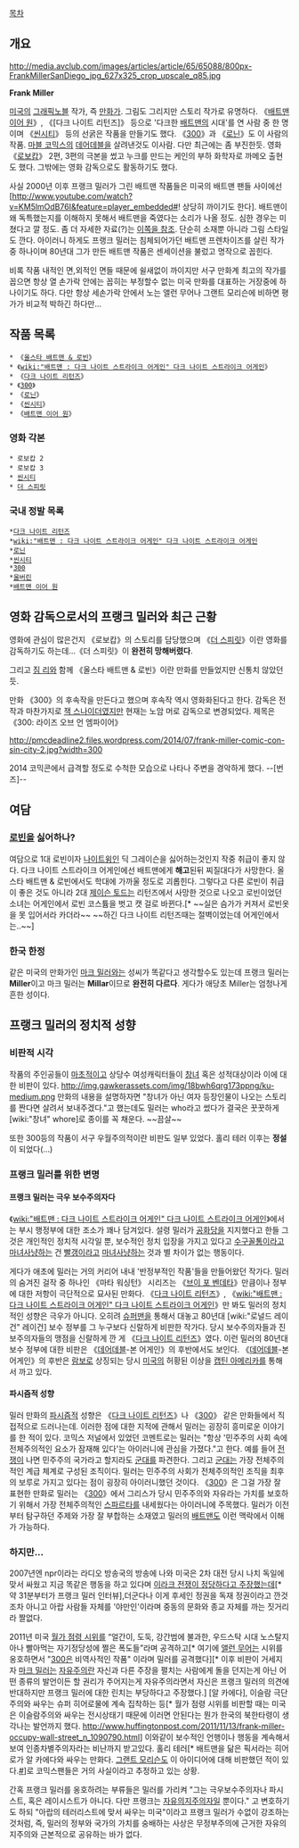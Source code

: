 [[목차]]

== 개요 ==
http://media.avclub.com/images/articles/article/65/65088/800px-FrankMillerSanDiego_jpg_627x325_crop_upscale_q85.jpg

'''Frank Miller'''

[[미국]]의 [[그래픽노블]] 작가, 즉 [[만화가]]. 그림도 그리지만 스토리 작가로 유명하다. 《[[배트맨 이어 원]]》, 《[다크 나이트 리턴즈]》 등으로 '다크한 [[배트맨]]의 시대'를 연 사람 중 한 명이며 《[[씬시티]]》 등의 선굵은 작품을 만들기도 했다. 《[[300]]》과 《[[로닌]]》도 이 사람의 작품. [[마블 코믹스]]의 [[데어데블]]을 살려낸것도 이사람. 다만 최근에는 좀 부진한듯. 영화 《[[로보캅]]》 2편, 3편의 극본을 썼고 누크를 만드는 케인의 부하 화학자로 까메오 출현도 했다. 그밖에는 영화 감독으로도 활동하기도 했다.

사실 2000년 이후 프랭크 밀러가 그린 배트맨 작품들은 미국의 배트맨 팬들 사이에선 [http://www.youtube.com/watch?v=KM5lmOdB76I&feature=player_embedded#! 상당히 까이기도 한다]. 배트맨이 왜 독특했는지를 이해하지 못해서 배트맨을 죽였다는 소리가 나올 정도. 심한 경우는 미쳤다고 깔 정도. 좀 더 자세한 자료(?)는 [http://io9.com/5969808/a-childs-treasury-of-horrible-frank-miller-comic-panels 이쪽을 참조]. 단순히 소재뿐 아니라 그림 스타일도 깐다. 아이러니 하게도 프랭크 밀러는 침체되어가던 배트맨 프렌차이즈를 살린 작가 중 하나이며 80년대 그가 만든 배트맨 작품은 센세이션을 불렀고 명작으로 꼽힌다.

비록 작품 내적인 면,외적인 면들 때문에 쉴새없이 까이지만 서구 만화계 최고의 작가를 꼽으면 항상 열 손가락 안에는 꼽히는 부정할수 없는 미국 만화를 대표하는 거장중에 하나이기도 하다. 다만 항상 세손가락 안에서 노는 앨런 무어나 그랜트 모리슨에 비하면 평가가 비교적 박하긴 하다만...

== 작품 목록 ==
 * 《[[올스타 배트맨 & 로빈]]》
 * 《[[wiki:"배트맨 : 다크 나이트 스트라이크 어게인" 다크 나이트 스트라이크 어게인]]》
 * 《[[다크 나이트 리턴즈]]》
 * 《[[300]]》
 * 《[[로닌]]》
 * 《[[씬시티]]》
 * 《[[배트맨 이어 원]]》

=== 영화 각본 ===
 * 로보캅 2
 * 로보캅 3
 * [[씬시티]]
 * [[더 스피릿]]

=== 국내 정발 목록 ===
 *[[다크 나이트 리턴즈]]
 *[[wiki:"배트맨 : 다크 나이트 스트라이크 어게인" 다크 나이트 스트라이크 어게인]]
 *[[로닌]]
 *[[씬시티]]
 *[[300]]
 *[[울버린]]
 *[[배트맨 이어 원]]

== 영화 감독으로서의 프랭크 밀러와 최근 근황 ==
영화에 관심이 많은건지 《로보캅》의 스토리를 담당했으며 《[[더 스피릿]]》이란 영화를 감독하기도 하는데...《더 스피릿》이 '''완전히 망해버렸다'''.

그리고 [[짐 리]]와 함께 《올스타 배트맨 & 로빈》이란 만화를 만들었지만 신통치 않았던듯.

만화 《300》의 후속작을 만든다고 했으며 후속작 역시 영화화된다고 한다. 감독은 전작과 마찬가지로 [[잭 스나이더]]였지만 현재는 노암 머로 감독으로 변경되었다. 제목은 《300: 라이즈 오브 언 엠파이어》

http://pmcdeadline2.files.wordpress.com/2014/07/frank-miller-comic-con-sin-city-2.jpg?width=300

2014 코믹콘에서 급격할 정도로 수척한 모습으로 나타나 주변을 경악하게 했다. --[번즈]--
== 여담 ==
=== [[로빈]]을 싫어하나? ===
여담으로 1대 로빈이자 [[나이트윙]]인 딕 그레이슨을 싫어하는것인지 작중 취급이 좋지 않다. 다크 나이트 스트라이크 어게인에선 배트맨에게 '''해고'''된뒤 찌질대다가 사망한다.  올스타 배트맨 & 로빈에서도 학대에 가까울 정도로 괴롭힌다. 그렇다고 다른 로빈이 취급이 좋은 것도 아니라 2대 [[제이슨 토드]]는 리턴즈에서 사망한 것으로 나오고 로빈이었던 소녀는 어게인에서 로빈 코스튬을 벗고 캣 걸로 바뀐다.[* ~~실은 슴가가 커져서 로빈옷을 못 입어서라 카더라~~ ~~하긴 다크 나이트 리턴즈때는 절벽이었는데 어게인에서는..~~]

=== 한국 한정 ===
같은 미국의 만화가인 [[마크 밀러]]와는 성씨가 똑같다고 생각할수도 있는데 프랭크 밀러는 '''Miller'''이고 마크 밀러는 '''Millar'''이므로 '''완전히 다르다'''.  게다가 애당초 Miller는 엄청나게 흔한 성이다.

== 프랭크 밀러의 정치적 성향 ==

=== 비판적 시각 ===
작품의 주인공들이 [[마초]]적이고 상당수 여성캐릭터들이 [[창녀]] 혹은 성적대상이라 이에 대한 비판이 있다.
http://img.gawkerassets.com/img/18bwh6qrg173ppng/ku-medium.png
만화의 내용을 설명하자면 "창녀가 아닌 여자 등장인물이 나오는 스토리를 짠다면 살려서 보내주겠다."고 했는데도 밀러는 who라고 썼다가 결국은 꿋꿋하게 [wiki:"창녀" whore]로 종이를 꼭 채운다. ~~끔살~~

또한 300등의 작품이 서구 우월주의적이란 비판도 일부 있었다.  홀리 테러 이후는 '''정설'''이 되었다(...)
=== 프랭크 밀러를 위한 변명 === 


==== 프랭크 밀러는 극우 보수주의자다 ====

《[[wiki:"배트맨 : 다크 나이트 스트라이크 어게인" 다크 나이트 스트라이크 어게인]]》에서는 부시 행정부에 대한 조소가 꽤나 담겨있다. 설령 밀러가 [[공화당]]을 지지했다고 한들 그것은 개인적인 정치적 시각일 뿐, 보수적인 정치 입장을 가지고 있다고 [[수구꼴통]]이라고 [[마녀사냥]]하는 건 [[빨갱이]]라고 [[마녀사냥]]하는 것과 별 차이가 없는 행동이다.

게다가 애초에 밀러는 거의 커리어 내내 '반정부적인 작품'들을 만들어왔던 작가다. 밀러의 숨겨진 걸작 중 하나인 《마타 워싱턴》 시리즈는 《[[브이 포 벤데타]]》만큼이나 정부에 대한 저항이 극단적으로 묘사된 만화다. 《[[다크 나이트 리턴즈]]》, 《[[wiki:"배트맨 : 다크 나이트 스트라이크 어게인" 다크 나이트 스트라이크 어게인]]》만 봐도 밀러의 정치적인 성향은 극우가 아니다. 오히려 [[슈퍼맨]]을 통해서 대놓고 80년대 [wiki:"로널드 레이건" 레이건] 보수 정부를 그 누구보다 신랄하게 비판한 작가다.
당시 보수주의자들과 진보주의자들의 맹점을 신랄하게 깐 게 《[[다크 나이트 리턴즈]]》였다. 이런 밀러의 80년대 보수 정부에 대한 비판은 《[[데어데블]]-본 어게인》의 후반에서도 보인다. 《[[데어데블]]-본 어게인》의 후반은 [[람보]]로 상징되는 당시 [[미국]]의 허황된 이상을 [[캡틴 아메리카]]를 통해서 까고 있다.

==== 파시즘적 성향 ====
밀러 만화의 [[파시즘]]적 성향은 《[[다크 나이트 리턴즈]]》나 《[[300]]》 같은 만화들에서 직접적으로 드러나는데. 이러한 점에 대한 지적에 관해서 밀러는 굉장히 흥미로운 이야기를 한 적이 있다. 코믹스 저널에서 있었던 코멘트로는 밀러는 "항상 '민주주의 사회 속에 전체주의적인 요소가 잠재해 있다'는 아이러니에 관심을 가졌다."고 한다. 예를 들어 [[전쟁]]이 나면 민주주의 국가라고 할지라도 [[군대]]를 파견한다. 그리고 [[군대]]는 가장 전체주의적인 계급 체계로 구성된 조직이다. 밀러는 민주주의 사회가 전체주의적인 조직을 최후의 보루로 가지고 있다는 점이 굉장히 아이러니했던 것이다. 《[[300]]》은 그걸 가장 잘 표현한 만화로 밀러는 《[[300]]》에서 그리스가 당시 민주주의와 자유라는 가치를 보호하기 위해서 가장 전체주의적인 [[스파르타]]를 내세웠다는 아이러니에 주목했다. 밀러가 이전부터 탐구하던 주제와 가장 잘 부합하는 소재였고 밀러의 [[배트맨]]도 이런 맥락에서 이해가 가능하다. 

=== 하지만... ===
2007년엔 npr이라는 라디오 방송국의 방송에 나와 미국은 2차 대전 당시 나치 독일에 맞서 싸웠고 지금 똑같은 행동을 하고 있다며 [http://www.npr.org/player/v2/mediaPlayer.html?action=1&t=1&islist=false&id=7002481&m=7002502 이라크 전쟁이 정당하다고 주장했는데][* 약 31분부터가 프랭크 밀러 인터뷰],더군다나 이게 후세인 정권을 독재 정권이라고 깐것 조차 아니고 아랍 사람들 자체를 '야만인'이라며 중동의 문화와 종교 자체를 까는 짓거리라 짤없다.

2011년 미국 [[월가 점령 시위]]를 “얼간이, 도둑, 강간범에 불과한, 우드스탁 시대 노스탈지아나 빨아먹는 자기정당성에 쩔은 폭도들”라며 공격하고[* 여기에 [[앨런 무어]]는 시위를 옹호하면서 "[[300]]은 비역사적인 작품" 이라며 밀러를 공격했다][* 이후 비판이 거세지자 [[마크 밀러]]는 [[자유주의]]란 자신과 다른 주장을 펼치는 사람에게 돌을 던지는게 아닌 어떤 종류의 발언이든 할 권리가 주어지는게 자유주의라면서 자신은 프랭크 밀러의 의견에 반대하지만 프랭크 밀러에 대한 린치는 부당하다고 주장했다.] [알 카에다], 이슬람 극단주의와 싸우는 슈퍼 히어로물에 계속 집착하는 등[* 월가 점령 시위를 비판할 때는 미국은 이슬람주의와 싸우는 전시상태기 때문에 이러면 안된다는 뭔가 한국의 북한타령이 생각나는 발언까지 했다. http://www.huffingtonpost.com/2011/11/13/frank-miller-occupy-wall-street_n_1090790.html] 이와같이 보수적인 언행이나 행동을 계속해서 보여 인종차별주의자라는 비난까지 받고있다.  홀리 테러[* 배트맨을 닮은 픽서라는 히어로가 알 카에다와 싸우는 만화다. [[그랜트 모리슨]]도 이 아이디어에 대해 비판했던 적이 있다.[http://en.wikipedia.org/wiki/Holy_Terror_(graphic_novel)#Criticism #]]로 코믹스팬들은 거의 사실이라고 추정하고 있는 상황.

간혹 프랭크 밀러를 옹호하려는 부류들은 밀러를 가리켜 "그는 극우보수주의자나 파시스트, 혹은 레이시스트가 아니다. 다만 프랭크는 [[자유의지주의]]자일 뿐이다." 고 변호하기도 하되 "아랍의 테러리스트에 맞서 싸우는 미국"이라고 프랭크 밀러가 수없이 강조하는 것처럼, 즉, 밀러의 정부와 국가의 가치를 숭배하는 사상은 무정부주의에 근거한 자유의지주의와 근본적으로 공유하는 바가 없다.

